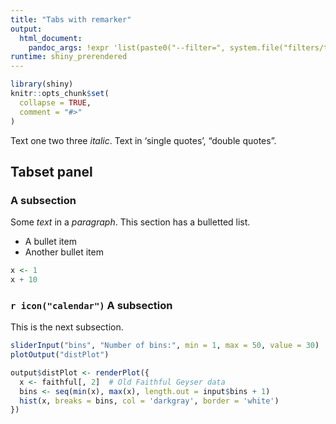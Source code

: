 ```yaml
---
title: "Tabs with remarker"
output:
  html_document:
    pandoc_args: !expr 'list(paste0("--filter=", system.file("filters/tabs.R", package="remarker")))'
runtime: shiny_prerendered
---
```


```r
library(shiny)
knitr::opts_chunk$set(
  collapse = TRUE,
  comment = "#>"
)
```


Text one two three _italic_. Text in 'single quotes', "double quotes".


## Tabset panel {.tabs}

### A subsection

Some *text* in a *paragraph*. This section has a bulletted list.

* A bullet item
* Another bullet item


```r
x <- 1
x + 10
```


### `r icon("calendar")` A subsection 

This is the next subsection.

```r
sliderInput("bins", "Number of bins:", min = 1, max = 50, value = 30)
plotOutput("distPlot")
```


```r
output$distPlot <- renderPlot({
  x <- faithful[, 2]  # Old Faithful Geyser data
  bins <- seq(min(x), max(x), length.out = input$bins + 1)
  hist(x, breaks = bins, col = 'darkgray', border = 'white')
})
```

